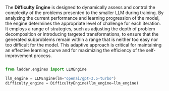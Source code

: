 The **Difficulty Engine** is designed to dynamically assess and control the complexity of the problems presented to the smaller LLM during training. By analyzing the current performance and learning progression of the model, the engine determines the appropriate level of challenge for each iteration. It employs a range of strategies, such as adjusting the depth of problem decomposition or introducing targeted transformations, to ensure that the generated subproblems remain within a range that is neither too easy nor too difficult for the model. This adaptive approach is critical for maintaining an effective learning curve and for maximizing the efficiency of the self-improvement process.

```python llm_engin.py

from ladder.engines import LLMEngine

llm_engine = LLMEngine(lm="openai/gpt-3.5-turbo")
difficulty_engine = DifficultyEngine(llm_engine=llm_engine)
```
